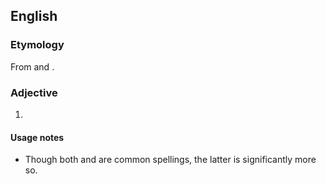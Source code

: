 ==English==

===Etymology===
From {{term|judgement}} and {{term|-al}}.

===Adjective===
{{en-adj}}

# {{alternative spelling of|[[judgmental]]}}

====Usage notes====
* Though both {{term||judgemental}} and {{term|judgmental}} are common spellings, the latter is significantly more so.